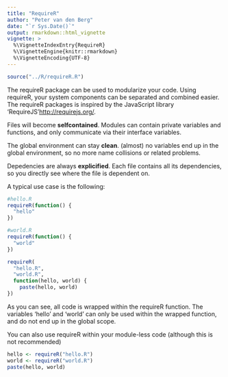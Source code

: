 ```yaml
---
title: "RequireR"
author: "Peter van den Berg"
date: "`r Sys.Date()`"
output: rmarkdown::html_vignette
vignette: >
  %\VignetteIndexEntry{RequireR}
  %\VignetteEngine{knitr::rmarkdown}
  %\VignetteEncoding{UTF-8}
---
```


```r
source("../R/requireR.R")
```
The requireR package can be used to modularize your code. Using requireR, your system components can be separated and combined easier. The requireR packages is inspired by the JavaScript library 'RequireJS'<http://requirejs.org/>. 

Files will become **selfcontained**. Modules can contain private variables and functions, and only communicate via their interface variables.

The global environment can stay **clean**. (almost) no variables end up in the global environment, so no more name collisions or related problems.

Depedencies are always **explicified**. Each file contains all its dependencies, so you directly see where the file is dependent on.

A typical use case is the following:

```r
#hello.R
requireR(function() {
  "hello"
})
```

```r
#world.R
requireR(function() {
  "world"
})
```

```r
requireR(
  "hello.R",
  "world.R",
  function(hello, world) {
    paste(hello, world)
})
```

As you can see, all code is wrapped within the requireR function. The variables 'hello' and 'world' can only be used within the wrapped function, and do not end up in the global scope.

You can also use requireR within your module-less code (although this is not recommended)
```r
hello <- requireR("hello.R")
world <- requireR("world.R")
paste(hello, world)
```
